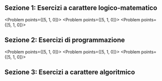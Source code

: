<Contest>

## Sezione 1: Esercizi a carattere logico-matematico

<Section>
  <Problem points={[5, 1, 0]}><M3CavalieriFurfanti /></Problem>
  <Problem points={[5, 1, 0]}><M6NumeroSpaccatoIn4 /></Problem>
  <Problem points={[5, 1, 0]}><M8PotenzeDi10 /></Problem>

  <Problem points={[5, 1, 0]}><M4Domino /></Problem>
  <Problem points={[5, 1, 0]}><M5SommeCoppie /></Problem>
  <Problem points={[5, 1, 0]}><M7NumeriColorati /></Problem>
</Section>

## Sezione 2: Esercizi di programmazione

<Section>
  <Problem points={[5, 1, 0]}><P5Mediana /></Problem>
  <Problem points={[5, 1, 0]}><P8IncrementaDi7 /></Problem>
  <Problem points={[5, 1, 0]}><P9TrovaElemento /></Problem>

  <Problem points={[5, 1, 0]}><P2StampaInteriLessicografico /></Problem>
  <Problem points={[5, 1, 0]}><P4SequenzaAlternante /></Problem>
  <Problem points={[5, 1, 0]}><P7Invariante /></Problem>
</Section>

## Sezione 3: Esercizi a carattere algoritmico

<Section>
  <Problem points={[5, 0, 0]}><A3DueScatole /></Problem>
  <Problem points={[5, 0, 0]}><A6Rettangoli /></Problem>
  <Problem points={[5, 0, 0]}><A1ComponentiConnesse /></Problem>
  <Problem points={[5, 0, 0]}><A2MaxMenoMin /></Problem>
</Section>

</Contest>

